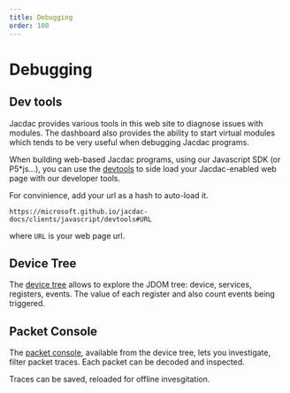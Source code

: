 ```yaml
---
title: Debugging
order: 100
---
```



# Debugging

## Dev tools

Jacdac provides various tools in this web site to diagnose issues with modules.
The dashboard also provides the ability to start virtual modules which tends to be very useful when debugging Jacdac programs.

When building web-based Jacdac programs, using our Javascript SDK (or P5\*js...), you can use the [devtools](/clients/javascript/devtools.html)
to side load your Jacdac-enabled web page with our developer tools.

For convinience, add your url as a hash to auto-load it.

    https://microsoft.github.io/jacdac-docs/clients/javascript/devtools#URL

where `URL` is your web page url.

<DevToolsLauncher />

## Device Tree

The [device tree](/software/device-tree) allows to explore the JDOM tree: device, services, registers, events.
The value of each register and also count events being triggered.

## Packet Console

The [packet console](/software/packet-console), available from the device tree, lets you investigate, filter packet traces.
Each packet can be decoded and inspected.

Traces can be saved, reloaded for offline invesgitation.
